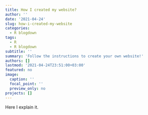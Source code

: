 ```yaml
---
title: How I created my website?
author: ''
date: '2021-04-24'
slug: how-i-created-my-website
categories:
  - R blogdown
tags:
  - R
  - R blogdown
subtitle: ''
summary: 'Follow the instructions to create your own website!'
authors: []
lastmod: '2021-04-24T23:51:00+03:00'
featured: no
image:
  caption: ''
  focal_point: ''
  preview_only: no
projects: []
---
```


Here I explain it.
